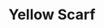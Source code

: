 ---
title: "Yellow Scarf"
meta_title: "Yellow Scarf craft"
description: "Craft de Yellow Scarf"
rank: "e"
draft: false
name: "Yellow Scarf"
recipe_img: "https://wiki.pokexgames.com/images/d/db/Yellow_Scarf-Fearow.png"
level: 14
craft_time: 120
result: 1
value_npc: 1
ingredients:
  - name: "Feather"
    quantity: 25
    item_img: "https://wiki.pokexgames.com/images/7/7f/FeatherMark.png"
    value_npc: 1
  - name: "Red Wing"
    quantity: 1
    item_img: "https://wiki.pokexgames.com/images/b/ba/Red_Wing.png"
    value_npc: 1
  - name: "Style Point"
    quantity: 200
    item_img: "https://wiki.pokexgames.com/images/e/e0/Style_point.png"
    value_npc: 1
---